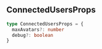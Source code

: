 ## ConnectedUsersProps

<a id="connectedusersprops"></a>
<CodeGroup>
```typescript
type ConnectedUsersProps = {
  maxAvatars?: number
  debug?: boolean
}
```
</CodeGroup>